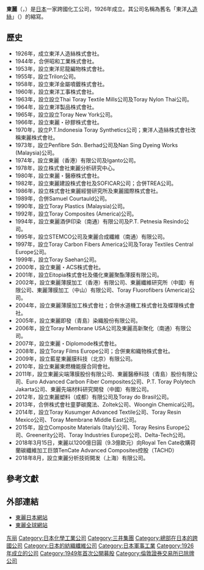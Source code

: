 {{other uses}}
{{Infobox company
| name = 東麗株式會社
| name_en = Toray Industries, Inc.
| logo = Toray logo.svg
| logo_size = 200px
| logo_caption = 
| image = Nihonbashi mitsui tower01s3872.jpg
| image_caption = 总部大楼
| type = [[上市公司|上市公司]]
| trading_name = 
| native_name = 東レ株式会社
| native_name_lang = JA
| other_name = 
| traded_as = {{TYO|3402}}
| com_code = 
| ROC_UBN = 
| JPN_CN = 
| fate = 
| predecessor = 
| successor = 
| foundation = {{Start date and age|df=yes|1926|1}}
| defunct = 
| location = {{JPN}} 〒103-8666<br />[[東京都|東京都]][[中央區_(東京都)|中央區]][[日本橋室町|日本橋室町]]二丁目1番1號<br />[[日本橋三井塔|日本橋三井塔]]
| locations = 
| area_served = {{flag|世界}}
| founder = 
| key_people = [[日覺昭廣|日覺昭廣]]（[[代表董事|代表取締役]][[社長|社長]][[首席执行官|CEO]]兼[[首席运营官|COO]]）
| industry = 
| products = 
| services = 
| revenue = 2兆3888億4800万円（2019年3月）
| operating_income = 1414億6900万円（2019年3月）
| net_income = 793億700万円（2019年3月）
| assets = 1兆2139億4400万円（2019年3月）
| num_employees = 48,320人
| num_employees_year = 2019年
| parent = 
| divisions = 
| subsid = 
| homepage = {{URL|https://www.toray.com}}
| slogan = 
| capital = 
| market_value = 
| P/E_ratio = 
| earnings_per_share = 
| net_asset_value = 
| accounting_period = 
| major_shareholder = 
| footnotes = 
}}

'''東麗'''（{{jpn|j=東レ|hg=とうレ|rm=tō re}}，{{lang-en|Toray Industries, Inc.}}）是[[日本|日本]]一家跨國化工公司，1926年成立。其公司名稱為舊名「東洋[[嫘縈|人造絲]]」（{{lang|ja|東洋レーヨン}}）的縮寫。

== 歷史 ==
* 1926年，成立東洋人造絲株式會社。
* 1944年，合併昭和工業株式會社。
* 1953年，設立東洋尼龍編物株式會社。
* 1955年，設立Trilon公司。
* 1958年，設立東洋金屬噴鍍株式會社。
* 1960年，設立東洋工事株式會社。
* 1963年，設立設立Thai Toray Textile Mills公司及Toray Nylon Thai公司。
* 1964年，設立東洋製品株式會社。
* 1965年，設立設立Toray New York公司。
* 1966年，設立東麗・矽膠株式會社。
* 1970年，設立P.T.Indonesia Toray Synthetics公司；東洋人造絲株式會社改稱東麗株式會社。
* 1973年，設立Penfibre Sdn. Berhad公司及Nan Sing Dyeing Works (Malaysia)公司。
* 1974年，設立東麗（香港）有限公司及Iganto公司。
* 1978年，設立株式會社東麗分析研究中心。
* 1980年，設立東麗・醫療株式會社。
* 1982年，設立東麗建設株式會社及SOFICAR公司；合併TREA公司。
* 1986年，設立株式會社東麗經營研究所及東麗國際株式會社。
* 1989年，合併Samuel Courtauld公司。
* 1990年，設立Toray Plastics (Malaysia)公司。
* 1992年，設立Toray Composites (America)公司。
* 1994年，設立東麗酒伊印染（南通）有限公司及P.T. Petnesia Resindo公司。
* 1995年，設立STEMCO公司及東麗合成纖維（南通）有限公司。
* 1997年，設立Toray Carbon Fibers America公司及Toray Textiles Central Europe公司。
* 1999年，設立Toray Saehan公司。
* 2000年，設立東麗・ACS株式會社。
* 2001年，設立Eitopia株式會社及儀化東麗聚酯薄膜有限公司。
* 2002年，設立東麗薄膜加工（香港）有限公司、東麗纖維研究所（中國）有限公司、東麗薄膜加工（中山）有限公司、Toray Fluorofibers (America)公司。
* 2004年，設立東麗薄膜加工株式會社；合併水道機工株式會社及蝶理株式會社。
* 2005年，設立東麗即發（青島）染織股份有限公司。
* 2006年，設立Toray Membrane USA公司及東麗高新聚化（南通）有限公司。
* 2007年，設立東麗・Diplomode株式會社。
* 2008年，設立Toray Films Europe公司；合併東和織物株式會社。
* 2009年，設立藍星東麗膜科技（北京）有限公司。
* 2010年，設立東麗東燃機能膜合同會社。
* 2011年，設立東麗尖端薄膜股份有限公司、東麗醫療科技（青島）股份有限公司、Euro Advanced Carbon Fiber Composites公司、P.T. Toray Polytech Jakarta公司、東麗先端材料研究開發（中國）有限公司。
* 2012年，設立東麗塑料（成都）有限公司及Toray do Brasil公司。
* 2013年，合併株式會社童夢碳魔法、Zoltek公司、Woongin Chemical公司。
* 2014年，設立Toray Kusumger Advanced Textile公司、Toray Resin Mexico公司、Toray Membrane Middle East公司。
* 2015年，設立Composite Materials (Italy)公司、Toray Resins Europe公司、Greenerity公司、Toray Industries Europe公司、Delta-Tech公司。
* 2018年3月15日，東麗以1200億日圓（9.3億歐元）向Royal Ten Cate收購荷蘭碳纖維加工巨頭TenCate Advanced Composites控股（TACHD）
* 2018年8月，設立東麗分析技術開发（上海）有限公司。

== 參考文獻 ==
{{Reflist}}

== 外部連結 ==
* [https://web.archive.org/web/20180224044036/http://www.toray.co.jp/ 東麗日本網站] {{ja}}
* [https://web.archive.org/web/20180316074156/http://www.toray.com/ 東麗全球網站] {{en}}

{{TOPIX 100}}
{{日經平均指數}}
{{三井集團}}
{{Authority control}}
[[Category:东丽|]]
[[Category:日本化學工業公司|Category:日本化學工業公司]]
[[Category:三井集團|Category:三井集團]]
[[Category:總部在日本的跨國公司|Category:總部在日本的跨國公司]]
[[Category:日本的紡織纖維公司|Category:日本的紡織纖維公司]]
[[Category:日本軍事工業|Category:日本軍事工業]]
[[Category:1926年成立的公司|Category:1926年成立的公司]]
[[Category:1949年首次公開募股|Category:1949年首次公開募股]]
[[Category:倫敦證券交易所已除牌公司|Category:倫敦證券交易所已除牌公司]]